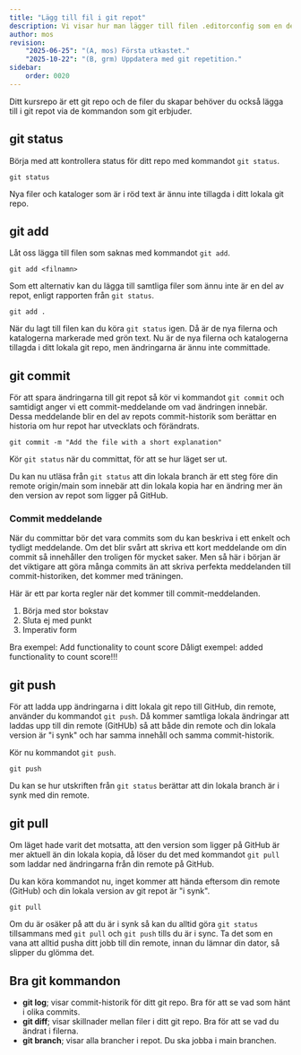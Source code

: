 ```yaml
---
title: "Lägg till fil i git repot" 
description: Vi visar hur man lägger till filen .editorconfig som en del av git repot och hur man pushar repots ändringar till GitHub.
author: mos
revision:
    "2025-06-25": "(A, mos) Första utkastet."
    "2025-10-22": "(B, grm) Uppdatera med git repetition."
sidebar:
    order: 0020
---
```





Ditt kursrepo är ett git repo och de filer du skapar behöver du också lägga till i git repot via de kommandon som git erbjuder.

## git status

Börja med att kontrollera status för ditt repo med kommandot `git status`.

```console title="Kontrollera status för git repot (kursrepot)."
git status
```

Nya filer och kataloger som är i röd text är ännu inte tillagda i ditt lokala git repo.



## git add 

Låt oss lägga till filen som saknas med kommandot `git add`.

```console title="Lägg till en fil <filnamn> till repot."
git add <filnamn>
```

Som ett alternativ kan du lägga till samtliga filer som ännu inte är en del av repot, enligt rapporten från `git status`.

```console title="Lägg till samtliga nya filer och kataloger."
git add .
```

När du lagt till filen kan du köra `git status` igen. Då är de nya filerna och katalogerna markerade med grön text. Nu är de nya filerna och katalogerna tillagda i ditt lokala git repo, men ändringarna är ännu inte committade.



## git commit

För att spara ändringarna till git repot så kör vi kommandot `git commit` och samtidigt anger vi ett commit-meddelande om vad ändringen innebär. Dessa meddelande blir en del av repots commit-historik som berättar en historia om hur repot har utvecklats och förändrats.

```console title="Spara (samtliga) ändringarna i repot med git commit."
git commit -m "Add the file with a short explanation"
```

Kör `git status` när du committat, för att se hur läget ser ut.

Du kan nu utläsa från `git status` att din lokala branch är ett steg före din remote origin/main som innebär att din lokala kopia har en ändring mer än den version av repot som ligger på GitHub.

### Commit meddelande

När du committar bör det vara commits som du kan beskriva i ett enkelt och tydligt meddelande. Om det blir svårt att skriva ett kort meddelande om din commit så innehåller den troligen för mycket saker. Men så här i början är det viktigare att göra många commits än att skriva perfekta meddelanden till commit-historiken, det kommer med träningen.

Här är ett par korta regler när det kommer till commit-meddelanden.

1. Börja med stor bokstav
1. Sluta ej med punkt
1. Imperativ form

Bra exempel: Add functionality to count score
Dåligt exempel: added functionality to count score!!!

## git push

För att ladda upp ändringarna i ditt lokala git repo till GitHub, din remote, använder du kommandot `git push`. Då kommer samtliga lokala ändringar att laddas upp till din remote (GitHUb) så att både din remote och din lokala version är "i synk" och har samma innehåll och samma commit-historik.

Kör nu kommandot `git push`.

```console title="Ladda upp dina lokala ändringar till din remote på GitHub."
git push
```

Du kan se hur utskriften från `git status` berättar att din lokala branch är i synk med din remote.



## git pull

Om läget hade varit det motsatta, att den version som ligger på GitHub är mer aktuell än din lokala kopia, då löser du det med kommandot `git pull` som laddar ned ändringarna från din remote på GitHub.

Du kan köra kommandot nu, inget kommer att hända eftersom din remote (GitHub) och din lokala version av git repot är "i synk".

```console title="Uppdatera ditt lokala repo med ändringar som är gjorde på din remote (GitHub)."
git pull
```

Om du är osäker på att du är i synk så kan du alltid göra `git status` tillsammans med `git pull` och `git push` tills du är i sync. Ta det som en vana att alltid pusha ditt jobb till din remote, innan du lämnar din dator, så slipper du glömma det.


## Bra git kommandon

* **git log**; visar commit-historik för ditt git repo. Bra för att se vad som hänt i olika commits.
* **git diff**; visar skillnader mellan filer i ditt git repo. Bra för att se vad du ändrat i filerna.
* **git branch**; visar alla brancher i repot. Du ska jobba i main branchen.
